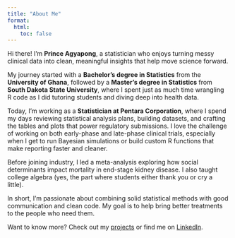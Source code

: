 ```yaml
---
title: "About Me"
format:
  html:
    toc: false
---
```


Hi there! I’m **Prince Agyapong**, a statistician who enjoys turning messy clinical data into clean, meaningful insights that help move science forward.

My journey started with a **Bachelor’s degree in Statistics** from the **University of Ghana**, followed by a **Master’s degree in Statistics** from **South Dakota State University**, where I spent just as much time wrangling R code as I did tutoring students and diving deep into health data.

Today, I’m working as a **Statistician at Pentara Corporation**, where I spend my days reviewing statistical analysis plans, building datasets, and crafting the tables and plots that power regulatory submissions. I love the challenge of working on both early-phase and late-phase clinical trials, especially when I get to run Bayesian simulations or build custom R functions that make reporting faster and cleaner.

Before joining industry, I led a meta-analysis exploring how social determinants impact mortality in end-stage kidney disease. I also taught college algebra (yes, the part where students either thank you or cry a little).

In short, I’m passionate about combining solid statistical methods with good communication and clean code. My goal is to help bring better treatments to the people who need them.

Want to know more? Check out my [projects](index.qmd) or find me on [LinkedIn](https://www.linkedin.com/in/prince-agyapong-54b836237/).
